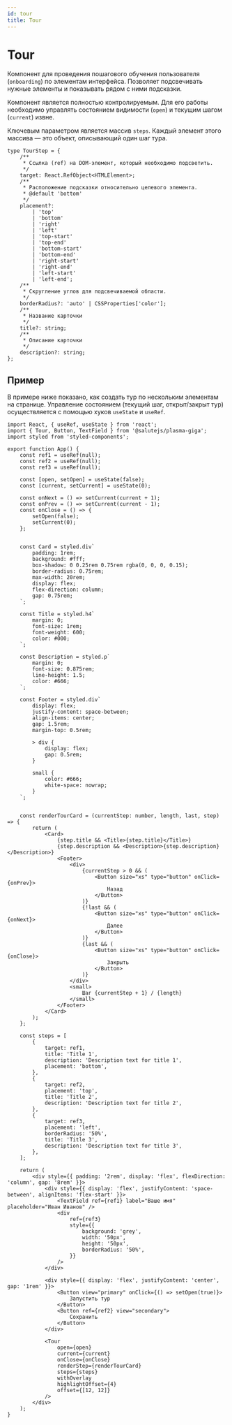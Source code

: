 ```yaml
---
id: tour
title: Tour
---
```



# Tour

Компонент для проведения пошагового обучения пользователя (`onboarding`) по элементам интерфейса. Позволяет подсвечивать нужные элементы и показывать рядом с ними подсказки.

<PropsTable name="Tour" />

Компонент является полностью контролируемым. Для его работы необходимо управлять состоянием видимости (`open`) и текущим шагом (`current`) извне.

Ключевым параметром является массив `steps`. Каждый элемент этого массива — это объект, описывающий один шаг тура.

```tsx
type TourStep = {
    /**
     * Ссылка (ref) на DOM-элемент, который необходимо подсветить.
     */
    target: React.RefObject<HTMLElement>;
    /**
     * Расположение подсказки относительно целевого элемента.
     * @default 'bottom'
     */
    placement?:
        | 'top'
        | 'bottom'
        | 'right'
        | 'left'
        | 'top-start'
        | 'top-end'
        | 'bottom-start'
        | 'bottom-end'
        | 'right-start'
        | 'right-end'
        | 'left-start'
        | 'left-end';
    /**
     * Скругление углов для подсвечиваемой области.
     */
    borderRadius?: 'auto' | CSSProperties['color'];
    /**
     * Название карточки
     */
    title?: string;
    /**
     * Описание карточки
     */
    description?: string;
};
```

## Пример

В примере ниже показано, как создать тур по нескольким элементам на странице. Управление состоянием (текущий шаг, открыт/закрыт тур) осуществляется с помощью хуков `useState` и `useRef`.


```tsx live
import React, { useRef, useState } from 'react';
import { Tour, Button, TextField } from '@salutejs/plasma-giga';
import styled from 'styled-components';

export function App() {
    const ref1 = useRef(null);
    const ref2 = useRef(null);
    const ref3 = useRef(null);

    const [open, setOpen] = useState(false);
    const [current, setCurrent] = useState(0);

    const onNext = () => setCurrent(current + 1);
    const onPrev = () => setCurrent(current - 1);
    const onClose = () => {
        setOpen(false);
        setCurrent(0);
    };


    const Card = styled.div`
        padding: 1rem;
        background: #fff;
        box-shadow: 0 0.25rem 0.75rem rgba(0, 0, 0, 0.15);
        border-radius: 0.75rem;
        max-width: 20rem;
        display: flex;
        flex-direction: column;
        gap: 0.75rem;
    `;

    const Title = styled.h4`
        margin: 0;
        font-size: 1rem;
        font-weight: 600;
        color: #000;
    `;

    const Description = styled.p`
        margin: 0;
        font-size: 0.875rem;
        line-height: 1.5;
        color: #666;
    `;

    const Footer = styled.div`
        display: flex;
        justify-content: space-between;
        align-items: center;
        gap: 1.5rem;
        margin-top: 0.5rem;

        > div {
            display: flex;
            gap: 0.5rem;
        }

        small {
            color: #666;
            white-space: nowrap;
        }
    `;


    const renderTourCard = (currentStep: number, length, last, step) => {
        return (
            <Card>
                {step.title && <Title>{step.title}</Title>}
                {step.description && <Description>{step.description}</Description>}
                <Footer>
                    <div>
                        {currentStep > 0 && (
                            <Button size="xs" type="button" onClick={onPrev}>
                                Назад
                            </Button>
                        )}
                        {!last && (
                            <Button size="xs" type="button" onClick={onNext}>
                                Далее
                            </Button>
                        )}
                        {last && (
                            <Button size="xs" type="button" onClick={onClose}>
                                Закрыть
                            </Button>
                        )}
                    </div>
                    <small>
                        Шаг {currentStep + 1} / {length}
                    </small>
                </Footer>
            </Card>
        );
    };

    const steps = [
        {
            target: ref1,
            title: 'Title 1',
            description: 'Description text for title 1',
            placement: 'bottom',
        },
        {
            target: ref2,
            placement: 'top',
            title: 'Title 2',
            description: 'Description text for title 2',
        },
        {
            target: ref3,
            placement: 'left',
            borderRadius: '50%',
            title: 'Title 3',
            description: 'Description text for title 3',
        },
    ];

    return (
        <div style={{ padding: '2rem', display: 'flex', flexDirection: 'column', gap: '8rem' }}>
            <div style={{ display: 'flex', justifyContent: 'space-between', alignItems: 'flex-start' }}>
                <TextField ref={ref1} label="Ваше имя" placeholder="Иван Иванов" />
                <div
                    ref={ref3}
                    style={{
                        background: 'grey',
                        width: '50px',
                        height: '50px',
                        borderRadius: '50%',
                    }}
                />
            </div>

            <div style={{ display: 'flex', justifyContent: 'center', gap: '1rem' }}>
                <Button view="primary" onClick={() => setOpen(true)}>
                    Запустить тур
                </Button>
                <Button ref={ref2} view="secondary">
                    Сохранить
                </Button>
            </div>

            <Tour
                open={open}
                current={current}
                onClose={onClose}
                renderStep={renderTourCard}
                steps={steps}
                withOverlay
                highlightOffset={4}
                offset={[12, 12]}
            />
        </div>
    );
}
```
